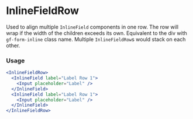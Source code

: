 # InlineFieldRow
Used to align multiple `InlineField` components in one row. The row will wrap if the width of the children exceeds its own. Equivalent to the div with `gf-form-inline` class name.
Multiple `InlineFieldRow`s would stack on each other.

### Usage

```jsx
<InlineFieldRow>
  <InlineField label="Label Row 1">
    <Input placeholder="Label" />
  </InlineField>
  <InlineField label="Label Row 1">
    <Input placeholder="Label" />
  </InlineField>
</InlineFieldRow>
```
